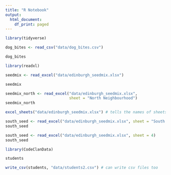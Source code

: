 ```yaml
---
title: "R Notebook"
output:
  html_document:
    df_print: paged
---
```




```r
library(tidyverse)


```

```r

dog_bites <- read_csv("data/dog_bites.csv")

```

```r
dog_bites
```
```r
library(readxl)


```

```r
seedmix <- read_excel("data/edinburgh_seedmix.xlsx")
```
```r
seedmix
```

```r
seedmix_north <- read_excel("data/edinburgh_seedmix.xlsx",
                            sheet = "North Neighbourhood")
seedmix_north
```

```r
excel_sheets("data/edinburgh_seedmix.xlsx") # tells the names of sheets in an excel file
```

```r
south_seed <- read_excel("data/edinburgh_seedmix.xlsx", sheet = "South Neighbourhood")
south_seed
```

```r
south_seed <- read_excel("data/edinburgh_seedmix.xlsx", sheet = 4)
south_seed
```


```r
library(CodeClanData)
```

```r
students
```


```r
write_csv(students, "data/students2.csv") # can write csv files too
```
















